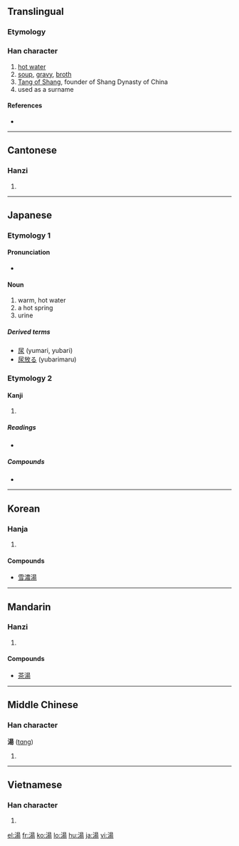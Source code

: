 {{also|汤}}
==Translingual==

===Etymology===
{{Han compound|水|昜|c1=s|c2=p|t1=water|ls=psc}}

===Han character===
{{Han char|rn=85|rad=水|as=09|sn=12|four=3612<sub>7</sub>|canj=水日一竹 (EAMH)}}

# [[hot water]]
# [[soup]], [[gravy]], [[broth]]
# [[w:Tang_of_Shang|Tang of Shang]], founder of Shang Dynasty of China
# used as a surname

====References====
* {{Han ref|kx=0638.160|dkj=17874|dj=1045.080|hdz=31674.030|uh=6E6F|ud=28271|bh=B4F6|bd=46326}}

----

==Cantonese==

===Hanzi===
{{yue-hanzi|jyut=|y=tong1|sim=汤}}

# {{defn|Cantonese|sort=水09}}

----

==Japanese==

===Etymology 1===

====Pronunciation====
* {{IPA|/ju/|lang=ja}}

====Noun====
{{ja-noun|k|hira=ゆ|rom=yu}}

# warm, hot water
# a hot spring
# urine

=====Derived terms=====
* [[尿]] (yumari, yubari)
* [[尿放る]] (yubarimaru)

===Etymology 2===

====Kanji====
{{ja-kanji|grade=3|rs=水09}}

# {{defn|Japanese}}

=====Readings=====
* {{ja-readings|on=[[とう]] (tō), [[しょう]] (shō)|kun=[[ゆ]] (yu)}}

=====Compounds=====
{{top3}}
*{{term|銭湯||[[bath house]]|tr=せんとう, sentō|sc=Jpan|lang=ja}}
{{mid3}}
{{mid3}}
{{bottom}}

----

==Korean==

===Hanja===
{{ko-hanja|hangeul=[[탕]], [[상]]|eumhun=|rv=tang, sang|mr=t'ang, sang|y=thang, sang}}

# {{defn|Korean|sort=水09}}

====Compounds====
* [[雪濃湯]]

----

==Mandarin==

===Hanzi===
{{cmn-hanzi|sim=汤|pin=[[shāng]] ([[shang1]]), [[tāng]] ([[tang1]]), [[tàng]] ([[tang4]]), [[yáng]] ([[yang2]])|wg=shang<sup>1</sup>, t'ang<sup>1</sup>, t'ang<sup>4</sup>, yang<sup>2</sup>}}

# {{defn|Mandarin|sort=水09}}

====Compounds====
* [[茶湯]]

----

==Middle Chinese==

===Han character===
'''湯''' ([[tɑng]])<!--note: the [[ɑ]] in the pronunciation is an [[IPA]] symbol and is different from [[a]]]-->

# {{defn|Middle Chinese|sort=水09}}

----

==Vietnamese==

===Han character===
{{vi-hantu|[[thang]]|rs=水09}}

# {{defn|Vietnamese|sort=水09}}

[[el:湯]]
[[fr:湯]]
[[ko:湯]]
[[lo:湯]]
[[hu:湯]]
[[ja:湯]]
[[vi:湯]]